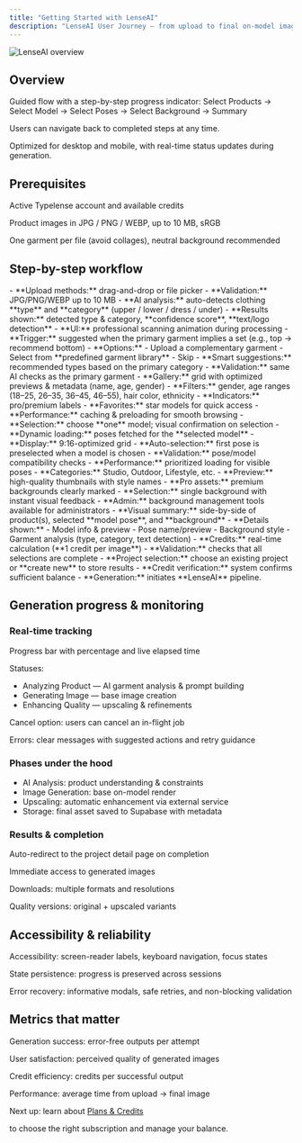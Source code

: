 ```yaml
---
title: "Getting Started with LenseAI"
description: "LenseAI User Journey — from upload to final on-model image, credits, and generation flow"
---
```


<Frame>
  <img
    src="images/typelense_gettingstarted_screen.webp"
    alt="LenseAI overview"
    className="rounded-lg"
    title=""
  />
</Frame>

## Overview

Guided flow with a step-by-step progress indicator:
Select Products → Select Model → Select Poses → Select Background → Summary

Users can navigate back to completed steps at any time.

Optimized for desktop and mobile, with real-time status updates during generation.

## Prerequisites

Active Typelense account and available credits

Product images in JPG / PNG / WEBP, up to 10 MB, sRGB

One garment per file (avoid collages), neutral background recommended

## Step-by-step workflow

<Steps>
  <Step title="Step 1 — Product upload & analysis">
    <AccordionGroup>
      <Accordion title="Primary upload flow">
        - **Upload methods:** drag-and-drop or file picker
        - **Validation:** JPG/PNG/WEBP up to 10 MB
        - **AI analysis:** auto-detects clothing **type** and **category** (upper / lower / dress / under)
        - **Results shown:** detected type & category, **confidence score**, **text/logo detection**
        - **UI:** professional scanning animation during processing
      </Accordion>
      <Accordion title="Complementary garment (optional)">
        - **Trigger:** suggested when the primary garment implies a set (e.g., top → recommend bottom)
        - **Options:**
          - Upload a complementary garment
          - Select from **predefined garment library**
          - Skip
        - **Smart suggestions:** recommended types based on the primary category
        - **Validation:** same AI checks as the primary garment
      </Accordion>
    </AccordionGroup>
  </Step>
  <Step title="Step 2 — Model selection">
    - **Gallery:** grid with optimized previews & metadata (name, age, gender)
    - **Filters:** gender, age ranges (18–25, 26–35, 36–45, 46–55), hair color, ethnicity
    - **Indicators:** pro/premium labels
    - **Favorites:** star models for quick access
    - **Performance:** caching & preloading for smooth browsing
    - **Selection:** choose **one** model; visual confirmation on selection
  </Step>
  <Step title="Step 3 — Pose selection">
    - **Dynamic loading:** poses fetched for the **selected model**
    - **Display:** 9:16-optimized grid
    - **Auto-selection:** first pose is preselected when a model is chosen
    - **Validation:** pose/model compatibility checks
    - **Performance:** prioritized loading for visible poses
  </Step>
  <Step title="Step 4 — Background selection">
    - **Categories:** Studio, Outdoor, Lifestyle, etc.
    - **Preview:** high-quality thumbnails with style names
    - **Pro assets:** premium backgrounds clearly marked
    - **Selection:** single background with instant visual feedback
    - **Admin:** background management tools available for administrators
  </Step>
  <Step title="Step 5 — Summary & generation">
    <AccordionGroup>
      <Accordion title="Configuration review">
        - **Visual summary:** side-by-side of product(s), selected **model pose**, and **background**
        - **Details shown:**
          - Model info & preview
          - Pose name/preview
          - Background style
          - Garment analysis (type, category, text detection)
        - **Credits:** real-time calculation (**1 credit per image**)
        - **Validation:** checks that all selections are complete
      </Accordion>
      <Accordion title="Start generation">
        - **Project selection:** choose an existing project or **create new** to store results
        - **Credit verification:** system confirms sufficient balance
        - **Generation:** initiates **LenseAI** pipeline.
      </Accordion>
    </AccordionGroup>
  </Step>
</Steps>

## Generation progress & monitoring

### Real-time tracking

Progress bar with percentage and live elapsed time

Statuses:

- Analyzing Product — AI garment analysis & prompt building
- Generating Image — base image creation
- Enhancing Quality — upscaling & refinements

Cancel option: users can cancel an in-flight job

Errors: clear messages with suggested actions and retry guidance

### Phases under the hood

- AI Analysis: product understanding & constraints
- Image Generation: base on-model render
- Upscaling: automatic enhancement via external service
- Storage: final asset saved to Supabase with metadata

### Results & completion

Auto-redirect to the project detail page on completion

Immediate access to generated images

Downloads: multiple formats and resolutions

Quality versions: original \+ upscaled variants

## Accessibility & reliability

Accessibility: screen-reader labels, keyboard navigation, focus states

State persistence: progress is preserved across sessions

Error recovery: informative modals, safe retries, and non-blocking validation

## Metrics that matter

Generation success: error-free outputs per attempt

User satisfaction: perceived quality of generated images

Credit efficiency: credits per successful output

Performance: average time from upload → final image

<Tip>
  Next up: learn about <a href="/introduction/plans-and-credits">
  Plans & Credits</a>

   to choose the right subscription and manage your balance.
</Tip>